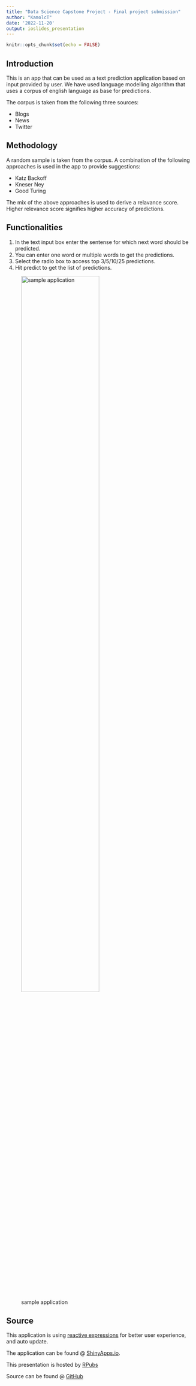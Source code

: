```yaml
---
title: "Data Science Capstone Project - Final project submission"
author: "KamolcT"
date: '2022-11-20'
output: ioslides_presentation
---
```


```r
knitr::opts_chunk$set(echo = FALSE)
```




## Introduction

This is an app that can be used as a text prediction application based on input provided by user.
We have used language modelling algorithm that uses a corpus of english language as base for predictions.

The corpus is taken from the following three sources:

* Blogs
* News
* Twitter

## Methodology
A random sample is taken from the corpus.
A combination of the following approaches is used in the app to provide suggestions:

* Katz Backoff
* Kneser Ney
* Good Turing

The mix of the above approaches is used to derive a relavance score.
Higher relevance score signifies higher accuracy of predictions.

## Functionalities
1. In the text input box enter the sentense for which next word should be predicted.
2. You can enter one word or multiple words to get the predictions.
3. Select the radio box to access top 3/5/10/25 predictions.
4. Hit predict to get the list of predictions.

![sample application](figure/pic.PNG){width=70%}

## Source

This application is using [reactive expressions](https://shiny.rstudio.com/tutorial/written-tutorial/lesson6/) for better user experience, and auto update.

The application can be found @ [ShinyApps.io](https://kamolcht.shinyapps.io/Jhu_DS_Final-Project-Submission/).

This presentation is hosted by [RPubs](http://rpubs.com/ktangsri/jhu_ds_final_project)

Source can be found @ [GitHub](https://github.com/kamolchanokTa/Jhu_DS_Final-Project-Submission)
